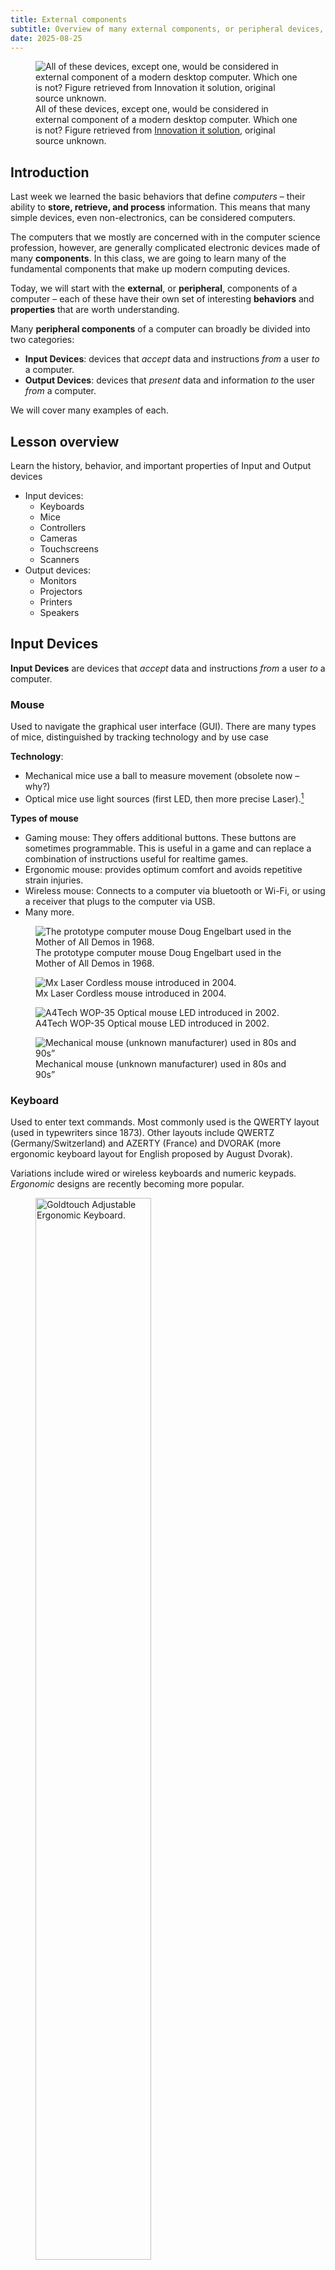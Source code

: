 ```yaml
---
title: External components
subtitle: Overview of many external components, or peripheral devices, used by and for computers. Input devices, Output devices, and connectors
date: 2025-08-25
---
```


![All of these devices, except one, would be considered in external component of a modern desktop computer. Which one is not? Figure retrieved from [Innovation it solution][main-image], original source unknown.](_assets/external-components-main.jpg)

[main-image]: https://www.facebook.com/photo.php?fbid=677864037674852&set=pb.100063537865543.-2207520000&type=3

## Introduction

Last week we learned the basic behaviors that define *computers* -- their ability to **store, retrieve, and process** information. This means that many simple devices, even non-electronics, can be considered computers.

The computers that we mostly are concerned with in the computer science profession, however, are generally complicated electronic devices made of many **components**. In this class, we are going to learn many of the fundamental components that make up modern computing devices.

Today, we will start with the **external**, or **peripheral**, components of a computer -- each of these have their own set of interesting **behaviors** and **properties** that are worth understanding.

Many **peripheral components** of a computer can broadly be divided into two categories:

- **Input Devices**: devices that *accept* data and instructions *from* a user *to* a computer.
- **Output Devices**: devices that *present* data and information *to* the user *from* a computer.

We will cover many examples of each.

## Lesson overview

Learn the history, behavior, and important properties of Input and Output devices

* Input devices:
  * Keyboards
  * Mice
  * Controllers
  * Cameras
  * Touchscreens
  * Scanners
* Output devices:
  * Monitors
  * Projectors
  * Printers
  * Speakers

## Input Devices

**Input Devices** are devices that *accept* data and instructions *from* a user *to* a computer.

### Mouse

Used to navigate the graphical user interface (GUI). There are many types of mice, distinguished by tracking technology and by use case

__Technology__:

- Mechanical mice use a ball to measure movement (obsolete now -- why?)
- Optical mice use light sources (first LED, then more precise Laser).[^1]

[^1]: Good notes on history and explanation of how/why they work “Optical mice use image sensors to image naturally occurring texture [on the surface they are placed]…. These surfaces, when lit at a grazing angle by a light emitting diode, cast distinct shadows that resemble a hilly terrain lit at sunset. Images of these surfaces are captured in continuous succession and compared with each other to determine how far the mouse has moved.” https://en.wikipedia.org/wiki/Computer_mouse https://en.wikipedia.org/wiki/Optical_mouse

__Types of mouse__

- Gaming mouse: They offers additional buttons. These buttons are sometimes programmable. This is useful in a game and can replace a combination of instructions useful for realtime games.  
- Ergonomic mouse: provides optimum comfort and avoids repetitive strain injuries.
- Wireless mouse: Connects to a computer via bluetooth or Wi-Fi, or using a receiver that plugs to the computer via USB. 
- Many more. 

::: {layout-ncol=2 layout-valign="bottom"}

![ The prototype computer mouse Doug Engelbart used in the Mother of All Demos in 1968.](_assets/external-components16.png){fig-alt="1968 Mouse Prototype"}

![Mx Laser Cordless mouse introduced in 2004.](_assets/external-components17.png){fig-alt="2004 Mx 1000 Laser mouse"}

![A4Tech WOP-35 Optical mouse LED introduced in 2002.](_assets/external-components18.png){fig-alt="2002 A4Tech WOP-35 Optical mouse"}

![Mechanical mouse (unknown manufacturer) used in 80s and 90s"](_assets/external-components19.png){fig-alt="1990s Mechanical mouse"}

:::

### Keyboard

Used to enter text commands. Most commonly used is the QWERTY layout (used in typewriters since 1873). Other layouts include QWERTZ (Germany/Switzerland) and AZERTY (France) and DVORAK (more ergonomic keyboard layout for English proposed by August Dvorak).

Variations include wired or wireless keyboards and numeric keypads. *Ergonomic* designs are recently becoming more popular.

![Goldtouch Adjustable Ergonomic Keyboard.](_assets/external-components20.jpg){width=66% fig-align="left" fig-alt="Goldtouch Adjustable Ergonomic Keyboard"}

![Microsoft Natural Ergonomic Keyboard 4000.](_assets/external-components21.png){width=66% fig-align="left" fig-alt="Microsoft Natural Ergonomic Keyboard 4000"}

![ Goldtouch Numeric Keypad USB.](_assets/external-components22.jpg){width=66% fig-align="left" fig-alt=" Goldtouch Numeric Keypad USB"}


### Input Devices: Others

- Gamepads or joysticks are used for playing games and running simulations.
- Digital / video cameras and webcams create images and videos.
- Biometric devices use features unique to an individual user (e.g. fingerprint).
- Touchscreens have a pressure-sensitive panel.
- Scanners digitize images or documents so they can be stored as files.
- Digital Tablets (sometimes called Digitizers) allow the user to create images or artwork using a stylus.
- Media card readers read/write data from/to different types of media cards (SD cards, video game cartridges, etc.)

> Activity: How well Do you Know your keyboard?


## Output Devices

**Output Devices** are devices that *present* data and information *to* the user *from* a computer.

### Monitors

There are many different types of monitors use different technologies to create an image. However, the principles are the same:

* Digital representation of image to display is sent to the monitor
* The monitor produces each  __pixel__  (the “atom” of monitor displays) using some deterministic physical technology
* Light from the monitor reaches us as a useful/pleasing image.

The following sections are the main technologies used today (from oldest to newest)

#### Cathode Ray Tube (CRT)

Cathode Ray Tube (CRT) monitors are very complicated, very cool, moderately dangerous, and mostly obsolete!

* The most common type of consumer and industry television before ~2010
* Basically: a **tungsten coil** is heated in a vacuum until it sheds electrons, those electrons are accelerated by an electric field and guided by magnets to hit a phosphor coated glass display to emit light in a pixel grid
* **Obsolete** since today their are lighter, simpler higher resolution technologies
* Still used today for some applications due to  __zero latency__ . 

::: {layout-ncol=2}

![](_assets/external-components-CRT1.png)

![](_assets/external-components-CRT2.png)

:::


---


#### Plasma

Plasma monitors use tiny cells of ionised gas that light up when stimulated by electricity.

* Often used in home theatre applications due to accurate video representation.
* High levels of brightness, deep black levels and very wide colour range.
* Have shorter life span, susceptible to “screen burn-in” (this is why screensavers are called “screen savers”! Same for CRT).
* (+) Plasma cell will produce light that looks good from every angle, it has high refresh rate (videos are smoother)
* (-) BUT! Consumes a lot of electricity
* (-) Doesn’t work at high altitudes! (low pressure)

![Plasma is a chemical state of molecules when molecules in state of gas are heated up (excited with electric charge).
Typical Plasma displays have two glass plates sandwiching hundreds of thousands of cells containing plasma. 
Two sets of electrodes will provide some charges which will excite the plasma 
Which will release photons at three different wavelength (either red, green or blue)](https://www.sciencelearn.org.nz/_next/image?url=https%3A%2F%2Fwww.datocms-assets.com%2F117510%2F1722315244-plasma_display_panel.jpg%3Fw%3D1840%26h%3D1128.8888888888887&w=1920&q=85&dpl=dpl_3YP78pZRnY9CGfKJxe4qZAoXodaE)


#### Liquid Crystal Display (LCD)

An LCD Screen is made up of layers of very thin glass, liquid crystal, metal and dielectrics. *Liquid cystal* is a modelcule between liquid (not ordered and constant motion) and crystal (ordered fashion). This technology allows for precise control of color without the need to ionise gas with powerful electronics.

  * Commonly used in flat panel monitors and laptops.
  * Consists of a  __white__  backlight (in light, white = all colours combined), two polarizing filters, and liquid crystal solution between them to transform the backlight into a coherent pixel grid.
  * An electronic current aligns and controls the crystals so that light can pass through them.
  * (+) Allow the use of **flat** screens!

![The polarizing filter lets only one orientation of the light pass through.
To transform the white light into colored light, a color filter is placed on the outter face ( made of pigments which will absorb all colors execept the color that is passing (red, blue or green)](_assets/external-components-32.png){width=66% fig-align="left" fig-alt="alt text."}


#### Light emitting diode (LED)

  * An LCD display that uses LED backlighting instead of a white backlight to light the display. The brightness of each RGB LED is controlled programmatically to produce each pixel
  * __(+) Thinner__  (no layers), lighter and brighter, and displays better contrast
  * __(+) Lower power __ consumption.

![Figure caption.](_assets/external-components-LCDvsLED.jpg){width=66% fig-align="left" fig-alt="alt text."}

For more information: [https://www.youtube.com/watch?v=Gx-JVoOFYhs&ab_channel=e-learning%C3%A9lectronique](https://www.youtube.com/watch?v=Gx-JVoOFYhs&ab_channel=e-learning%C3%A9lectronique)


#### Organic LED (OLED)

OLED displays are similar to LED, but no backlighting required -- the material used to create these displays emits light when an electrical current is applied.

  * Similar to LED, but  __no backlighting __ required -- the material used to create these displays emits light when  __an electrical current is applied__ .
  * (+) Allows for  __perfect representation of dark colors __ unlike all other monitor technologies. Also allows for flexible and transparent monitors
  * (-) More expensive to produce, more susceptible to screen-burn-in than LCD or LED (but better than Plasma and CRT in this respect)

Here’s a great video (8 mins) explaining both physical and software technologies required to make the above monitors work:  _[https://www.youtube.com/watch?v=uyLDA9QT8EY](https://www.youtube.com/watch?v=uyLDA9QT8EY)_

With LCD, LED, and OLED, we finally get to the most modern monitor technologies. These are used in our labs, most computers, laptops. They’re ordered here approximately in order of lowest (LCD) -> highest (OLED) quality, though pros and cons exist for each. 

See here for more information:  _[https://en.wikipedia.org/wiki/Comparison_of_CRT,_LCD,_Plasma,_and_OLED_displays](https://en.wikipedia.org/wiki/Comparison_of_CRT,_LCD,_Plasma,_and_OLED_displays)_.

#### Summary 
| Feature        | Plasma                                      | LCD (CCFL backlight)                            | LED (LCD with LED backlight)                   | OLED                                                    |
| -------------- | ------------------------------------------- | ----------------------------------------------- | ---------------------------------------------- | ------------------------------------------------------- |
| Light Source   | Ionized gases excite phosphors (self-light) | Cold Cathode Fluorescent Lamps (CCFL) backlight | Light Emitting Diodes (LED) backlight          | Self-emitting organic pixels (no backlight)             |
| Thickness      | Bulky, heavy                                | Thicker than LED                                | Thinner, lighter than LCD                      | Ultra-thin, even flexible                               |
| Brightness     | High, but reflective in bright rooms        | Moderate                                        | High, adjustable                               | High, but may degrade over time                         |
| Contrast Ratio | Very good (deep blacks, but not infinite)   | Lower (backlight bleed)                         | Better than LCD, especially with local dimming | Excellent (true blacks, infinite contrast)              |
| Viewing Angles | Very wide                                   | Limited                                         | Better than LCD but not as good as Plasma/OLED | Excellent, wide and consistent                          |
| Color Accuracy | Vivid, rich colors                          | Good, but limited by backlight                  | Better than LCD                                | Excellent, most accurate and vibrant                    |
| Refresh Rates  | Very fast (good for motion, sports)         | Slower                                          | Faster than LCD                                | Very fast                                               |
| Power Use      | High (power-hungry, generates heat)         | Higher than LED                                 | Lower (more efficient than LCD & Plasma)       | Efficient for dark scenes; higher on full bright screen |
| Burn-in Risk   | High                                        | Very low                                        | Very low                                       | Medium (improved but possible)                          |
| Lifespan       | Shorter (phosphors fade)                    | Long                                            | Long                                           | Medium to long (organic material degrades)              |
| Price          | Expensive (when available)                  | Cheapest                                        | Mid-range                                      | Most expensive                                          |
| Current Status | Obsolete (no longer made)                   | Rare now, replaced by LED                       | Most common today                              | Premium, used in high-end TVs, monitors, smartphones    |

 
---

### Printers

Printers take data from a computer and generate output on paper: Basic principles

  * Similar to monitor (high quantity of small, well placed “pixels” → the visual quality of a coherent image)
  * Rather than orienting light photons on a screen, printers deposit liquid stains on to paper. The physical setup is different, but the same principles are at work.

![A high enough quantity of toasted bread produces the qualitative impression of a human eye in this “piece” of art. Printers (and monitors) use much higher quantities of “pixels” than depicted here!](_assets/external-components28.png)

#### Dot-matrix printers

  * Uses print heads containing pins which produce patterns of dots on the paper by mechanical impact (pressing).
  * Inexpensive and typically print at a speed of 100 - 600 characters per second.
  * (Optional) See  _[https://en.wikipedia.org/wiki/Dot_matrix_printer](https://en.wikipedia.org/wiki/Dot_matrix_printer)_  for more detail on history and technology
  * While still in use for particular applications (printing receipts for e.g.), these are now obsoleted by ink-jet printers.

#### Ink-jet printers
<img src="_assets/external-components-38.gif" height=200/>
  * Uses tiny droplets of ink to produce images.
  * Heat is applied to an ink reservoir, which pushes ink bubbles through a nozzle in a controlled manner.
  * The ink liquid droplets are smaller in diameter than a human hair! Many of these added together produce the quality of a coherent image.
  * Quieter than dot-matrix, and also provide better speed and higher quality.

::: {layout-ncol=2}

![Ink-based color printer.](_assets/external-components30.png)

![Ink jet cartridge operation. Image source: [youtube.com](https://www.youtube.com/watch?v=JEVurb1uVFA)](_assets/external-components31.png)


:::

#### Laser Printers

* Expensive when they were initially introduced.
* Produce high-quality output quietly at a high speed.
* Produces images by directing a laser beam at a mirror which bounces the beam onto a drum.
  * The drum contains a special coating to which the toner (ink powder) sticks.
  * A laser beam then conveys information to the drum, neutralizing and detaching some toner.
  * As the paper rolls by the drum, the toner is transferred onto the paper. A hot roller then bonds toner to the paper.

![Laser Printer](_assets/external-components32.png){width=66% fig-align="left" fig-alt="alt text."}

<img src="_assets/external-components-40.gif"/>

## Connectors

**Connectors** are how to get the computer to talk to all these output devices!

### Cables

Some technical terms:

- __Cable (electric)__ : The insulated copper wire that carries electrical/digital signals from devices to/from computers
- __Cable (optical)__ : The insulated glass tube that carries digital signals in the form of *light* between devices and computers
- __Port__ : The slot where the insertable end of USB cable is connected to the computer
- __“Male” / “Female” cable ends__ : Distinguishing between the insertable end and the receptacle end for cables
- __Converter__ : A device that allows different standards/types of connectors to be used together

#### Electrical cables

Transmits an electrical signal on a conducting wire, insulated to protect the signal/surroundings

![](_assets/external-components34.png)

#### Optical cables

Transmits a signal in the form of light. Very fast! (speed of light in glass). 

![](_assets/external-components33.png)

A short paper (5 pages) comparing the two cable technologies in more detail: _[Fibre Optics vs Copper Cabling: Understanding the Differences](https://optronicsplus.net/downloads/whitepapers/OP_Fibre_Optics_vs_Copper_Cabling_Understanding_the_Difference_White_Paper_Rev.1.0.pdf)_

### Analog versus Digital signal cables
* **Analog** cables carry a continuous and fluctuating electrical signal representing the original penomena (example sound waves). 
* **Digital** cables transmit a binary discrete (sequence of 1 or 0)

### USB

**Universal Serial Bus** (we’ll talk about the meaning of the last two words soon!) is used to connect most modern devices to computers. Back in the day, mice/keyboards/external storage/speakers/etc. all had different cables. These have now been (mostly) unified under the USB standard.

USB connectors can transmit both **power** (e.g. charging phones) and **information** (data). Despite being "Universal" there are an incredible number of USB types.

---

USB "Number" standards refer to the transmission speed and power of the cables

- e.g. USB 3 is faster/more power than USB 2 and USB 2

USB “Letter” standards refer to the physical design of the connector and the port

- e.g. USB C and USB A are incompatible interfaces, cannot be interchanged.


![Figure caption.](_assets/external-components36.png)

![Newer standards are  __backwards compatible__  (e.g. USB 3.1 cable works in USB 1.1 port at USB 1.1 speed/power)](_assets/external-components37.png)


### Audio

Most commonly the standard headphone jack (TSR connector). Available in several sizes, most commonly 3.5mm or ⅛” mini audio jack. Can be color coded - microphone (pink), speaker (green).

![Figure caption.](_assets/external-components38.png)

For higher-end audio, we can use fiberoptic cables as these can transmit larger amounts of data more quickly, which is required for producing a high-quality audio signal.

### Video

**VGA** cable is analog signal cable used for computer monitors. It had 15 pins arranged in 3 rows. It's a low resolution cable and now obsolete. There exist converter cables to connect VGA monitors to newer computers. 

**MiniVGA** is a variant found on laptops.

**DVI** cabe is analog/digital upgrade from VGA, capable of higher resolutions. It isn't used as much today. MiniDVI and MicroDVI on “thin” laptops.

**S-Video** commonly used for DVD players, camcorders and older consoles.

::: {layout-ncol=2}

![VGA, DVI, and RCA cables](_assets/external-components42.png)

![DVI. Can be distinguished from VGA by noticing that it is a much wider interface with many more pins.](_assets/external-components43.png)

![S-video](_assets/external-components44.png)

![A converter from mini-DP to three possible outputs: DP, DVI, and HDMI](_assets/external-components41.png)


:::


**RCA cables** include composite video (yellow) and stereo audio cables (red for right; white/black for left). It's mainly an analog cable. Component video offers a better picture.

**HDMI** is the new standard for audio and video transmission in a single cable. Digital signal only.

**DisplayPort** (and Mini DisplayPort) more commonly used in desktop computers. Digital signal only.

::: {layout-ncol=3}

![RGA.](_assets/external-components45.png)

![HDMI.](_assets/external-components46.png)

![Display Port.](_assets/external-components47.png)

:::

### Data

eSATA is used internally to connect the hard drive to the motherboard but can also be used for portable hard drives.

![](_assets/external-components49.png)


### Networking

Telephone cable (RJ11) used for connecting to the internet through DSL/ADSL modems. Standard phone cable has 4 wires; connector has 4 pins. Clip helps to maintain tight connection.

Ethernet (RJ45) is the standard for wired networking. Based on Cat5 twisted pair cable, made from 8 individual wires. Connector looks similar to phone plug but is thicker and wider. Also uses a clip to maintain tight connection.

![](_assets/external-components50.png)

![](_assets/external-components51.png)

## Knowledge check
1.	Which statement about computers is INCORRECT?
a.	It is a digital device.
b.	For a given input, it reliably produces the same output every time.
c.	It contains a CPU.
d.	Computers always operate with 100% accuracy and never make errors in processing information.

2.	Which statement is INCORRECT about Plasma screens:
a.	It contains ionized gas that lights up when stimulated by electricity. 
b.	It doesn’t work well at high altitudes.
c.	It’s power efficient.
d.	It has a wide range of colors.

3.	Which of the following is NOT a common type of monitor for laptops and desktop computers?
a.	liquid crystal display (LCD)
b.	light-emitting-diode (LED)
c.	organic light-emitting-diode (OLED)
d.	cathode ray tube (CRT)

<details>

<summary>Click to see answers</summary>

1. d. 
2. c.
3. d.

</details>
